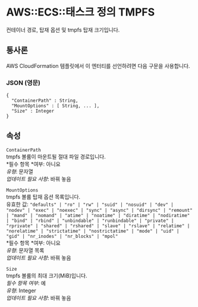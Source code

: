 # AWS::ECS::태스크 정의 TMPFS

컨테이너 경로, 탑재 옵션 및 tmpfs 탑재 크기입니다.

## 통사론

AWS CloudFormation 템플릿에서 이 엔터티를 선언하려면 다음 구문을 사용합니다.

### JSON (영문)

```
{
  "ContainerPath" : String,
  "MountOptions" : [ String, ... ],
  "Size" : Integer
}
```

## 속성

`ContainerPath`  
tmpfs 볼륨이 마운트될 절대 파일 경로입니다.  
*필수 항목 *여부: 아니요  
_유형_: 문자열  
_업데이트 필요 사항_: 바꿔 놓음

`MountOptions`  
tmpfs 볼륨 탑재 옵션 목록입니다.  
유효한 값: `"defaults" | "ro" | "rw" | "suid" | "nosuid" | "dev" | "nodev" | "exec" | "noexec" | "sync" | "async" | "dirsync" | "remount" | "mand" | "nomand" | "atime" | "noatime" | "diratime" | "nodiratime" | "bind" | "rbind" | "unbindable" | "runbindable" | "private" | "rprivate" | "shared" | "rshared" | "slave" | "rslave" | "relatime" | "norelatime" | "strictatime" | "nostrictatime" | "mode" | "uid" | "gid" | "nr_inodes" | "nr_blocks" | "mpol"`  
*필수 항목 *여부: 아니요  
_유형_: 문자열 목록  
_업데이트 필요 사항_: 바꿔 놓음

`Size`  
tmpfs 볼륨의 최대 크기(MiB)입니다.  
_필수 항목 여부_: 예  
_유형_: Integer  
_업데이트 필요 사항_: 바꿔 놓음
